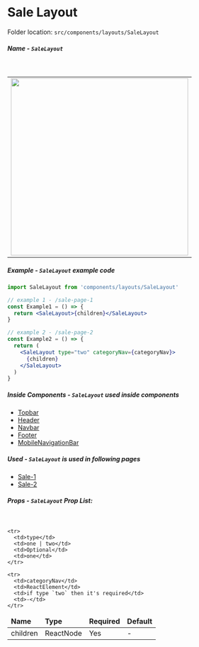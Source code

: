<h1 className="text-primary">Sale Layout</h1>

Folder location: `src/components/layouts/SaleLayout`

##### Name - `SaleLayout`

<br />

<table>
  <tbody>
    <tr>
      <td>
        <img src="/sales-layout.png" width="400" />
      </td>
    </tr>
  </tbody>
</table>

##### Example - `SaleLayout` example code

```jsx
import SaleLayout from 'components/layouts/SaleLayout'

// example 1 - /sale-page-1
const Example1 = () => {
  return <SaleLayout>{children}</SaleLayout>
}

// example 2 - /sale-page-2
const Example2 = () => {
  return (
    <SaleLayout type="two" categoryNav={categoryNav}>
      {children}
    </SaleLayout>
  )
}
```

##### Inside Components - `SaleLayout` used inside components

- [Topbar](https://bazaar-doc.netlify.app/layout-components/topbar)
- [Header](https://bazaar-doc.netlify.app/layout-components/header)
- [Navbar](https://bazaar-doc.netlify.app/layout-components/navbar)
- [Footer](https://bazaar-doc.netlify.app/layout-components/footer)
- [MobileNavigationBar](https://bazaar-doc.netlify.app/layout-components/mobile-navigation)

##### Used - `SaleLayout` is used in following pages

- [Sale-1](https://bazar-react.vercel.app/sale-page-1)
- [Sale-2](https://bazar-react.vercel.app/sale-page-2)

##### Props - `SaleLayout` Prop List:

<br />

<table>

<thead>
  <tr>
    <td>
      <b>Name</b>
    </td>
    <td>
      <b>Type</b>
    </td>
    <td>
      <b>Required</b>
    </td>
    <td>
      <b>Default</b>
    </td>
  </tr>
</thead>

  <tbody>
    <tr>
      <td>children</td>
      <td>ReactNode</td>
      <td>Yes</td>
      <td>-</td>
    </tr>

    <tr>
      <td>type</td>
      <td>one | two</td>
      <td>Optional</td>
      <td>one</td>
    </tr>

    <tr>
      <td>categoryNav</td>
      <td>ReactElement</td>
      <td>if type `two` then it's required</td>
      <td>-</td>
    </tr>

  </tbody>
</table>
